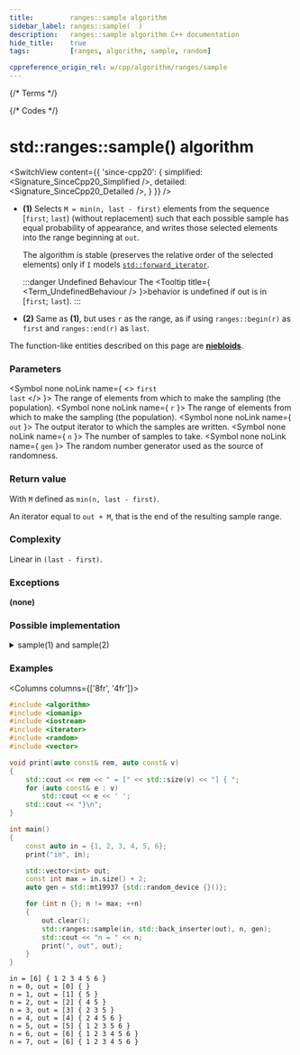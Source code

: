 ```yaml
---
title:         ranges::sample algorithm
sidebar_label: ranges::sample(  )
description:   ranges::sample algorithm C++ documentation
hide_title:    true
tags:          [ranges, algorithm, sample, random]

cppreference_origin_rel: w/cpp/algorithm/ranges/sample
---
```



{/* Terms */}

{/* Codes */}


# std::ranges::sample() algorithm

<SwitchView content={{
	'since-cpp20': {
		simplified:	<Signature_SinceCpp20_Simplified />,
		detailed:	<Signature_SinceCpp20_Detailed />,
	}
}} />

- **(1)** Selects `M = min(n, last - first)` elements from the sequence [`first`; `last`) (without replacement) such that each possible sample has equal probability of appearance, and writes those selected elements into the range beginning at `out`.

  The algorithm is stable (preserves the relative order of the selected elements) only if `I` models [`std::forward_iterator`](#).

  :::danger Undefined Behaviour
  The <Tooltip title={ <Term_UndefinedBehaviour /> }>behavior is undefined</Tooltip> if out is in [`first`; `last`).
  :::

- **(2)** Same as **(1)**, but uses `r` as the range, as if using `ranges::begin(r)` as `first` and `ranges::end(r)` as `last`.

The function-like entities described on this page are [**niebloids**](/docs/std/algo/niebloids).

### Parameters

<SymbolTable>

  <Symbol none noLink name={ <> <code>first</code> <br/> <code>last</code> </> }>
    The range of elements from which to make the sampling (the population).
  </Symbol>
  <Symbol none noLink name={ <code>r</code> }>
    The range of elements from which to make the sampling (the population).
  </Symbol>
  <Symbol none noLink name={ <code>out</code> }>
    The output iterator to which the samples are written.
  </Symbol>
  <Symbol none noLink name={ <code>n</code> }>
    The number of samples to take.
  </Symbol>
  <Symbol none noLink name={ <code>gen</code> }>
    The random number generator used as the source of randomness.
  </Symbol>

</SymbolTable>

### Return value

With `M` defined as `min(n, last - first)`.

An iterator equal to `out + M`, that is the end of the resulting sample range.

### Complexity

Linear in `(last - first)`.

### Exceptions

**(none)**

### Possible implementation

<details>
<summary>sample(1) and sample(2)</summary>

```cpp

struct sample_fn
{
    template<std::input_iterator I, std::sentinel_for<I> S,
             std::weakly_incrementable O, class Gen>
    requires (std::forward_iterator<I> or
              std::random_access_iterator<O>) &&
              std::indirectly_copyable<I, O> &&
              std::uniform_random_bit_generator<std::remove_reference_t<Gen>>
    O operator()(I first, S last, O out, std::iter_difference_t<I> n, Gen&& gen) const
    {
        using diff_t = std::iter_difference_t<I>;
        using distrib_t = std::uniform_int_distribution<diff_t>;
        using param_t = typename distrib_t::param_type;
        distrib_t D {};

        if constexpr (std::forward_iterator<I>)
        {
            // this branch preserves "stability" of the sample elements
            auto rest {ranges::distance(first, last)};
            for (n = ranges::min(n, rest); n != 0; ++first)
            {
                if (D(gen, param_t(0, --rest)) < n)
                {
                    *out++ = *first;
                    --n;
                }
            }
            return out;
        }
        else
        {
            // O is a random_access_iterator
            diff_t sample_size {};
            // copy [first, first + M) elements to "random access" output
            for (; first != last && sample_size != n; ++first)
                out[sample_size++] = *first;
            // overwrite some of the copied elements with randomly selected ones
            for (auto pop_size {sample_size}; first != last; ++first, ++pop_size)
            {
                const auto i {D(gen, param_t{0, pop_size})};
                if (i < n)
                    out[i] = *first;
            }
            return out + sample_size;
        }
    }

    template<ranges::input_range R, std::weakly_incrementable O, class Gen>
    requires (ranges::forward_range<R> or std::random_access_iterator<O>) &&
              std::indirectly_copyable<ranges::iterator_t<R>, O> &&
              std::uniform_random_bit_generator<std::remove_reference_t<Gen>>
    O operator()(R&& r, O out, ranges::range_difference_t<R> n, Gen&& gen) const
    {
        return (*this)(ranges::begin(r), ranges::end(r), std::move(out), n,
                       std::forward<Gen>(gen));
    }
};

inline constexpr sample_fn sample {};
```

</details>

### Examples

<Columns columns={['8fr', '4fr']}>
<div>

```cpp title='Main.cpp' showLineNumbers
#include <algorithm>
#include <iomanip>
#include <iostream>
#include <iterator>
#include <random>
#include <vector>

void print(auto const& rem, auto const& v)
{
    std::cout << rem << " = [" << std::size(v) << "] { ";
    for (auto const& e : v)
        std::cout << e << ' ';
    std::cout << "}\n";
}

int main()
{
    const auto in = {1, 2, 3, 4, 5, 6};
    print("in", in);

    std::vector<int> out;
    const int max = in.size() + 2;
    auto gen = std::mt19937 {std::random_device {}()};

    for (int n {}; n != max; ++n)
    {
        out.clear();
        std::ranges::sample(in, std::back_inserter(out), n, gen);
        std::cout << "n = " << n;
        print(", out", out);
    }
}
```

</div>
<div>

```plaintext title="Possible Output"
in = [6] { 1 2 3 4 5 6 }
n = 0, out = [0] { }
n = 1, out = [1] { 5 }
n = 2, out = [2] { 4 5 }
n = 3, out = [3] { 2 3 5 }
n = 4, out = [4] { 2 4 5 6 }
n = 5, out = [5] { 1 2 3 5 6 }
n = 6, out = [6] { 1 2 3 4 5 6 }
n = 7, out = [6] { 1 2 3 4 5 6 }
```

</div>
</Columns>
